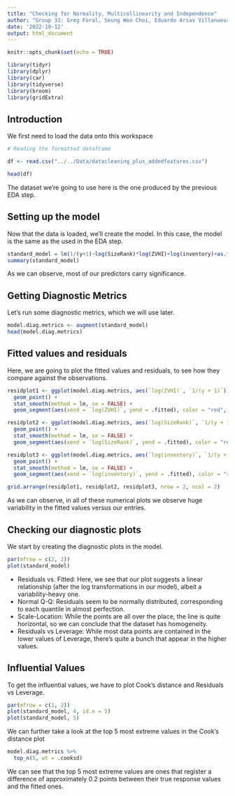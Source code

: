 ```yaml
---
title: "Checking for Normality, Multicollinearity and Independence"
author: "Group 33: Greg Foral, Seung Woo Choi, Eduardo Arias Villanueva, Tyler Jeron Lang"
date: '2022-10-12'
output: html_document
---
```


```r
knitr::opts_chunk$set(echo = TRUE)

library(tidyr)
library(dplyr)
library(car)
library(tidyverse)
library(broom)
library(gridExtra)
```

## Introduction

We first need to load the data onto this workspace

```r
# Reading the formatted dataframe

df <- read.csv("../../Data/datacleaning_plus_addedfeatures.csv")

head(df)
```
The dataset we're going to use here is the one produced by the previous EDA step.

## Setting up the model

Now that the data is loaded, we'll create the model. In this case, the model is the same as the used in the EDA step.

```r
standard_model = lm(1/(y+1)~log(SizeRank)*log(ZVHI)+log(inventory)+as.factor(season)+as.factor(loc_cluster)+as.factor(year), data=df)
summary(standard_model)
```

As we can observe, most of our predictors carry significance.

## Getting Diagnostic Metrics

Let's run some diagnostic metrics, which we will use later.

```r
model.diag.metrics <- augment(standard_model)
head(model.diag.metrics)
```

## Fitted values and residuals

Here, we are going to plot the fitted values and residuals, to see how they compare against the observations.

```r
residplot1 <- ggplot(model.diag.metrics, aes(`log(ZVHI)`, `1/(y + 1)`)) +
  geom_point() +
  stat_smooth(method = lm, se = FALSE) +
  geom_segment(aes(xend = `log(ZVHI)`, yend = .fitted), color = "red", size = 0.1, alpha = 0.2)

residplot2 <- ggplot(model.diag.metrics, aes(`log(SizeRank)`, `1/(y + 1)`)) +
  geom_point() +
  stat_smooth(method = lm, se = FALSE) +
  geom_segment(aes(xend = `log(SizeRank)`, yend = .fitted), color = "red", size = 0.1, alpha = 0.2)

residplot3 <- ggplot(model.diag.metrics, aes(`log(inventory)`, `1/(y + 1)`)) +
  geom_point() +
  stat_smooth(method = lm, se = FALSE) +
  geom_segment(aes(xend = `log(inventory)`, yend = .fitted), color = "red", size = 0.1, alpha = 0.2)

grid.arrange(residplot1, residplot2, residplot3, nrow = 2, ncol = 2)
```
As we can observe, in all of these numerical plots we observe huge variability in the fitted values versus our entries.

## Checking our diagnostic plots

We start by creating the diagnostic plots in the model.

```r
par(mfrow = c(2, 2))
plot(standard_model)
```
* Residuals vs. Fitted: Here, we see that our plot suggests a linear relationship (after the log transformations in our model), albeit a variability-heavy one.
* Normal Q-Q: Residuals seem to be normally distributed, corresponding to each quantile in almost perfection.
* Scale-Location: While the points are all over the place, the line is quite horizontal, so we can conclude that the dataset has homogeneity.
* Residuals vs Leverage: While most data points are contained in the lower values of Leverage, there's quite a bunch that appear in the higher values.

## Influential Values

To get the influential values, we have to plot Cook's distance and Residuals vs Leverage.

```r
par(mfrow = c(1, 2))
plot(standard_model, 4, id.n = 5)
plot(standard_model, 5)
```
We can further take a look at the top 5 most extreme values in the Cook's distance plot

```r
model.diag.metrics %>%
  top_n(5, wt = .cooksd)
```

We can see that the top 5 most extreme values are ones that register a difference of approximately 0.2 points between their true response values and the fitted ones.



